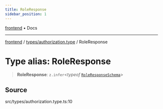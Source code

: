 ```yaml
---
title: RoleResponse
sidebar_position: 1
---
```


[frontend](../../..) • Docs

***

[frontend](../../..) / [types/authorization.type](..) / RoleResponse

# Type alias: RoleResponse

> **RoleResponse**: `z.infer`\<*typeof* [`RoleResponseSchema`](../variables/RoleResponseSchema)\>

## Source

src/types/authorization.type.ts:10
